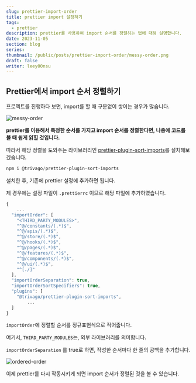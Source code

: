 ```yaml
---
slug: prettier-import-order
title: prettier import 설정하기
tags:
  - prettier
description: prettier를 사용하여 import 순서를 정렬하는 법에 대해 설명합니다.
date: 2023-11-05
section: blog
series:
thumbnail: /public/posts/prettier-import-order/messy-order.png
draft: false
writer: leey00nsu
---
```


## Prettier에서 import 순서 정렬하기

프로젝트를 진행하다 보면, import를 할 때 구분없이 쌓이는 경우가 많습니다.

![messy-order](/public/posts/prettier-import-order/messy-order.png)

**prettier를 이용해서 특정한 순서를 가지고 import 순서를 정렬한다면, 나중에 코드를 볼 때 쉽게 읽힐 것입니다.**

따라서 해당 정렬을 도와주는 라이브러리인 [prettier-plugin-sort-imports](https://github.com/trivago/prettier-plugin-sort-imports)를 설치해보겠습니다.

```jsx title="@trivago/prettier-plugin-sort-imports"
npm i @trivago/prettier-plugin-sort-imports
```

설치한 후, 기존에 prettier 설정에 추가하면 됩니다.

제 경우에는 설정 파일이 `.prettierrc` 이므로 해당 파일에 추가하였습니다.

```jsx title=".prettierrc"
{
	...
  "importOrder": [
    "<THIRD_PARTY_MODULES>",
    "^@/constants/(.*)$",
    "^@/apis/(.*)$",
    "^@/store/(.*)$",
    "^@/hooks/(.*)$",
    "^@/pages/(.*)$",
    "^@/features/(.*)$",
    "^@/components/(.*)$",
    "^@/ui/(.*)$",
    "^[./]"
  ],
  "importOrderSeparation": true,
  "importOrderSortSpecifiers": true,
  "plugins": [
    "@trivago/prettier-plugin-sort-imports",
		...
  ]
}
```

`importOrder`에 정렬할 순서를 정규표현식으로 적어줍니다.

여기서, `THIRD_PARTY_MODULES`는, 외부 라이브러리를 의미합니다.

`importOrderSeparation` 를 true로 하면, 작성한 순서마다 한 줄의 공백을 추가합니다.

![ordered-order](/public/posts/prettier-import-order/ordered-order.png)

이제 prettier를 다시 작동시키게 되면 import 순서가 정렬된 것을 볼 수 있습니다.
